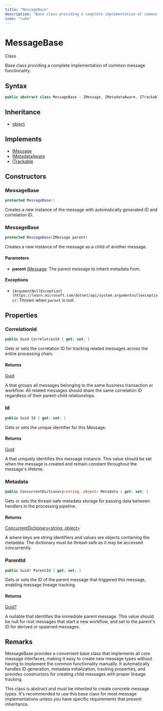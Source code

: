 ```yaml
---
title: "MessageBase"
description: "Base class providing a complete implementation of common message functionality."
icon: "cube"
---
```


# MessageBase

<Badge variant="outline">Class</Badge>

Base class providing a complete implementation of common message functionality.

## Syntax

```csharp
public abstract class MessageBase : IMessage, IMetadataAware, ITrackable
```

## Inheritance

- [object](https://learn.microsoft.com/dotnet/api/system.object)

## Implements

- [IMessage](/api-reference/cloudnimble/simplemessagebus/core/imessage)
- [IMetadataAware](/api-reference/cloudnimble/simplemessagebus/core/imetadataaware)
- [ITrackable](/api-reference/cloudnimble/simplemessagebus/core/itrackable)

## Constructors

### MessageBase

```csharp
protected MessageBase()
```

Creates a new instance of the message with automatically generated ID and correlation ID.

### MessageBase

```csharp
protected MessageBase(IMessage parent)
```

Creates a new instance of the message as a child of another message.

#### Parameters

- **parent** [IMessage](/api-reference/cloudnimble/simplemessagebus/core/imessage): The parent message to inherit metadata from.

#### Exceptions

- `[ArgumentNullException](https://learn.microsoft.com/dotnet/api/system.argumentnullexception)`: Thrown when <code class="paramref">parent</code> is null.


## Properties

### CorrelationId

```csharp
public Guid CorrelationId { get; set; }
```

Gets or sets the correlation ID for tracking related messages across the entire processing chain.

#### Returns

[Guid](https://learn.microsoft.com/dotnet/api/system.guid)

A <xref href="System.Guid" data-throw-if-not-resolved="false"></xref> that groups all messages belonging to the same business transaction or workflow.
All related messages should share the same correlation ID regardless of their parent-child relationships.

### Id

```csharp
public Guid Id { get; set; }
```

Gets or sets the unique identifier for this Message.

#### Returns

[Guid](https://learn.microsoft.com/dotnet/api/system.guid)

A <xref href="System.Guid" data-throw-if-not-resolved="false"></xref> that uniquely identifies this message instance. This value should be set when
the message is created and remain constant throughout the message's lifetime.

### Metadata

```csharp
public ConcurrentDictionary<string, object> Metadata { get; set; }
```

Gets or sets the thread-safe metadata storage for passing data between handlers in the processing pipeline.

#### Returns

[ConcurrentDictionary&lt;string, object&gt;](https://learn.microsoft.com/dotnet/api/system.collections.concurrent.concurrentdictionary-2)

A <xref href="System.Collections.Concurrent.ConcurrentDictionary%602" data-throw-if-not-resolved="false"></xref> where keys are string identifiers and values are objects
containing the metadata. The dictionary must be thread-safe as it may be accessed concurrently.

### ParentId

```csharp
public Guid? ParentId { get; set; }
```

Gets or sets the ID of the parent message that triggered this message, enabling message lineage tracking.

#### Returns

[Guid?](https://learn.microsoft.com/dotnet/api/system.guid)

A nullable <xref href="System.Guid" data-throw-if-not-resolved="false"></xref> that identifies the immediate parent message. This value should be null
for root messages that start a new workflow, and set to the parent's ID for derived or spawned messages.


## Remarks

MessageBase provides a convenient base class that implements all core message interfaces, making it easy
to create new message types without having to implement the common functionality manually. It automatically
handles ID generation, metadata initialization, tracking properties, and provides constructors for creating
child messages with proper lineage tracking.

This class is abstract and must be inherited to create concrete message types. It's recommended to use this
base class for most message implementations unless you have specific requirements that prevent inheritance.

